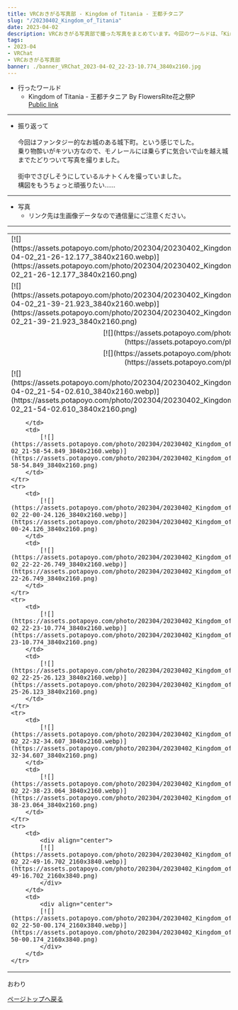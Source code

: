 ---
title: VRCおきがる写真部 - Kingdom of Titania - 王都チタニア
slug: "/20230402_Kingdom_of_Titania"
date: 2023-04-02
description: VRCおきがる写真部で撮った写真をまとめています。今回のワールドは、「Kingdom of Titania - 王都チタニア」
tags:
- 2023-04
- VRChat
- VRCおきがる写真部
banner: ./banner_VRChat_2023-04-02_22-23-10.774_3840x2160.jpg
---

+ 行ったワールド
  + Kingdom of Titania - 王都チタニア By FlowersRite花之祭P\
  [Public link](https://vrchat.com/home/launch?worldId=wrld_d73718d3-e846-4960-bf5f-0b0a906d20f4)

------------------------------

+ 振り返って\
\
今回はファンタジー的なお城のある城下町。という感じでした。\
乗り物酔いがキツい方なので、モノレールには乗らずに気合いで山を越え城までたどりついて写真を撮りました。\
\
街中でさびしそうにしているルナトくんを撮っていました。\
構図をもうちょっと頑張りたい……

------------------------------
+ 写真
  + リンク先は生画像データなので通信量にご注意ください。
------------------------------
<table>
    <tr>
        <td>
            [![](https://assets.potapoyo.com/photo/202304/20230402_Kingdom_of_Titania/thumb_VRChat_2023-04-02_21-26-12.177_3840x2160.webp)](https://assets.potapoyo.com/photo/202304/20230402_Kingdom_of_Titania/VRChat_2023-04-02_21-26-12.177_3840x2160.png)
        </td>
        <td>
            [![](https://assets.potapoyo.com/photo/202304/20230402_Kingdom_of_Titania/thumb_VRChat_2023-04-02_21-34-22.320_3840x2160.webp)](https://assets.potapoyo.com/photo/202304/20230402_Kingdom_of_Titania/VRChat_2023-04-02_21-34-22.320_3840x2160.png)
        </td>
    </tr>
    <tr>
        <td>
            [![](https://assets.potapoyo.com/photo/202304/20230402_Kingdom_of_Titania/thumb_VRChat_2023-04-02_21-39-21.923_3840x2160.webp)](https://assets.potapoyo.com/photo/202304/20230402_Kingdom_of_Titania/VRChat_2023-04-02_21-39-21.923_3840x2160.png)
        </td>
        <td>
            [![](https://assets.potapoyo.com/photo/202304/20230402_Kingdom_of_Titania/thumb_VRChat_2023-04-02_21-40-53.123_3840x2160.webp)](https://assets.potapoyo.com/photo/202304/20230402_Kingdom_of_Titania/VRChat_2023-04-02_21-40-53.123_3840x2160.png)
        </td>
    </tr>
    <tr>
        <td colspan="2">
            <div align="center">
                [![](https://assets.potapoyo.com/photo/202304/20230402_Kingdom_of_Titania/thumb_VRChat_2023-04-02_21-44-32.805_3840x2160.webp)](https://assets.potapoyo.com/photo/202304/20230402_Kingdom_of_Titania/VRChat_2023-04-02_21-44-32.805_3840x2160.png)
            </div>
        </td>
    </tr>
    <tr>
        <td colspan="2">
            <div align="center">
                [![](https://assets.potapoyo.com/photo/202304/20230402_Kingdom_of_Titania/thumb_VRChat_2023-04-02_21-48-36.995_2160x3840.webp)](https://assets.potapoyo.com/photo/202304/20230402_Kingdom_of_Titania/VRChat_2023-04-02_21-48-36.995_2160x3840.png)
            </div>
        </td>
    </tr>
    <tr>
        <td>
            [![](https://assets.potapoyo.com/photo/202304/20230402_Kingdom_of_Titania/thumb_VRChat_2023-04-02_21-54-02.610_3840x2160.webp)](https://assets.potapoyo.com/photo/202304/20230402_Kingdom_of_Titania/VRChat_2023-04-02_21-54-02.610_3840x2160.png)

        </td>
        <td>
            [![](https://assets.potapoyo.com/photo/202304/20230402_Kingdom_of_Titania/thumb_VRChat_2023-04-02_21-58-54.849_3840x2160.webp)](https://assets.potapoyo.com/photo/202304/20230402_Kingdom_of_Titania/VRChat_2023-04-02_21-58-54.849_3840x2160.png)
        </td>
    </tr>
    <tr>
        <td>
            [![](https://assets.potapoyo.com/photo/202304/20230402_Kingdom_of_Titania/thumb_VRChat_2023-04-02_22-00-24.126_3840x2160.webp)](https://assets.potapoyo.com/photo/202304/20230402_Kingdom_of_Titania/VRChat_2023-04-02_22-00-24.126_3840x2160.png)
        </td>
        <td>
            [![](https://assets.potapoyo.com/photo/202304/20230402_Kingdom_of_Titania/thumb_VRChat_2023-04-02_22-22-26.749_3840x2160.webp)](https://assets.potapoyo.com/photo/202304/20230402_Kingdom_of_Titania/VRChat_2023-04-02_22-22-26.749_3840x2160.png)
        </td>
    </tr>
    <tr>
        <td>
            [![](https://assets.potapoyo.com/photo/202304/20230402_Kingdom_of_Titania/thumb_VRChat_2023-04-02_22-23-10.774_3840x2160.webp)](https://assets.potapoyo.com/photo/202304/20230402_Kingdom_of_Titania/VRChat_2023-04-02_22-23-10.774_3840x2160.png)
        </td>
        <td>
            [![](https://assets.potapoyo.com/photo/202304/20230402_Kingdom_of_Titania/thumb_VRChat_2023-04-02_22-25-26.123_3840x2160.webp)](https://assets.potapoyo.com/photo/202304/20230402_Kingdom_of_Titania/VRChat_2023-04-02_22-25-26.123_3840x2160.png)
        </td>
    </tr>
    <tr>
        <td>
            [![](https://assets.potapoyo.com/photo/202304/20230402_Kingdom_of_Titania/thumb_VRChat_2023-04-02_22-32-34.607_3840x2160.webp)](https://assets.potapoyo.com/photo/202304/20230402_Kingdom_of_Titania/VRChat_2023-04-02_22-32-34.607_3840x2160.png)
        </td>
        <td>
            [![](https://assets.potapoyo.com/photo/202304/20230402_Kingdom_of_Titania/thumb_VRChat_2023-04-02_22-38-23.064_3840x2160.webp)](https://assets.potapoyo.com/photo/202304/20230402_Kingdom_of_Titania/VRChat_2023-04-02_22-38-23.064_3840x2160.png)
        </td>
    </tr>
    <tr>
        <td>
            <div align="center">
            [![](https://assets.potapoyo.com/photo/202304/20230402_Kingdom_of_Titania/thumb_VRChat_2023-04-02_22-49-16.702_2160x3840.webp)](https://assets.potapoyo.com/photo/202304/20230402_Kingdom_of_Titania/VRChat_2023-04-02_22-49-16.702_2160x3840.png)
            </div>
        </td>
        <td>
            <div align="center">
            [![](https://assets.potapoyo.com/photo/202304/20230402_Kingdom_of_Titania/thumb_VRChat_2023-04-02_22-50-00.174_2160x3840.webp)](https://assets.potapoyo.com/photo/202304/20230402_Kingdom_of_Titania/VRChat_2023-04-02_22-50-00.174_2160x3840.png)
            </div>
        </td>
    </tr>
</table>
おわり

<a href="#">ページトップへ戻る</a>